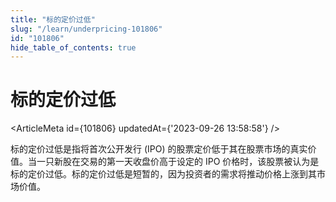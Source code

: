 ```yaml
---
title: "标的定价过低"
slug: "/learn/underpricing-101806"
id: "101806"
hide_table_of_contents: true
---
```



# 标的定价过低

<ArticleMeta id={101806} updatedAt={'2023-09-26 13:58:58'} />
<div className='border-solid border-b border-t-0 my-4 border-[var(--ifm-color-gray-300)]' />

标的定价过低是指将首次公开发行 (IPO) 的股票定价低于其在股票市场的真实价值。当一只新股在交易的第一天收盘价高于设定的 IPO 价格时，该股票被认为是标的定价过低。标的定价过低是短暂的，因为投资者的需求将推动价格上涨到其市场价值。
